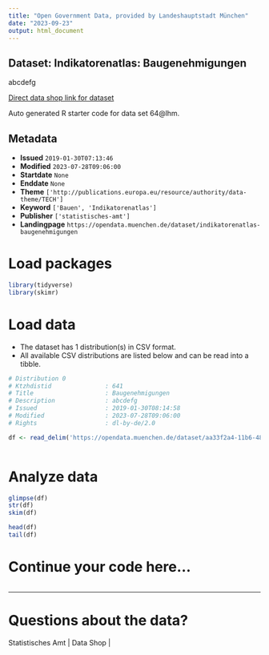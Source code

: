 ```yaml
---
title: "Open Government Data, provided by Landeshauptstadt München"
date: "2023-09-23"
output: html_document
---
```


## Dataset: Indikatorenatlas: Baugenehmigungen

abcdefg

[Direct data shop link for dataset](https://opendata.muenchen.de/dataset/64@lhm)

Auto generated R starter code for data set 64@lhm.

## Metadata

- **Issued** `2019-01-30T07:13:46`
- **Modified** `2023-07-28T09:06:00`
- **Startdate** `None`
- **Enddate** `None`
- **Theme** `['http://publications.europa.eu/resource/authority/data-theme/TECH']`
- **Keyword** `['Bauen', 'Indikatorenatlas']`
- **Publisher** `['statistisches-amt']`
- **Landingpage** `https://opendata.muenchen.de/dataset/indikatorenatlas-baugenehmigungen`


# Load packages

```r

library(tidyverse)
library(skimr)

```

# Load data

-   The dataset has 1 distribution(s) in CSV format.
-   All available CSV distributions are listed below and can be read into a tibble.

```r

# Distribution 0
# Ktzhdistid               : 641
# Title                    : Baugenehmigungen
# Description              : abcdefg
# Issued                   : 2019-01-30T08:14:58
# Modified                 : 2023-07-28T09:06:00
# Rights                   : dl-by-de/2.0

df <- read_delim('https://opendata.muenchen.de/dataset/aa33f2a4-11b6-48cb-a21a-8060c9009f8f/resource/72f8105d-dacc-4c5f-8f9f-1591d2738da9/download/indikat_bauen_baugenehmigungen_240723.csv')



```

# Analyze data

```r

glimpse(df)
str(df)
skim(df)

head(df)
tail(df)

```

# Continue your code here...

```r

```

------------------------------------------------------------------------

# Questions about the data?

Statistisches Amt | Data Shop | 
